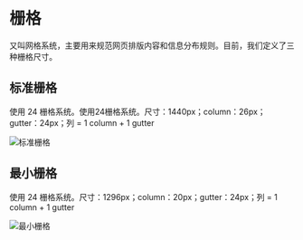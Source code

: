 # 栅格

又叫网格系统，主要用来规范网页排版内容和信息分布规则。目前，我们定义了三种栅格尺寸。

## 标准栅格

使用 24 栅格系统。使用24栅格系统。尺寸：1440px；column：26px；gutter：24px；列 = 1 column + 1 gutter

<img src="/static/img/designs/grid-1.png" srcset="/static/img/designs/grid-1@2x.png 2x" alt="标准栅格" />

## 最小栅格

使用 24 栅格系统。尺寸：1296px；column：20px；gutter：24px；列 = 1 column + 1 gutter

<img src="/static/img/designs/grid-2.png" srcset="/static/img/designs/grid-2@2x.png 2x" alt="最小栅格" />
